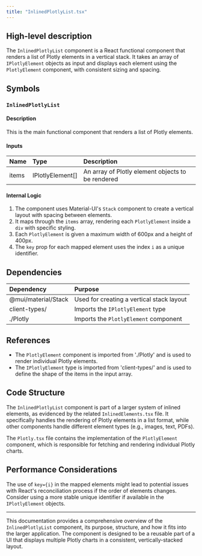 ```yaml
---
title: "InlinedPlotlyList.tsx"
---
```


## High-level description
The `InlinedPlotlyList` component is a React functional component that renders a list of Plotly elements in a vertical stack. It takes an array of `IPlotlyElement` objects as input and displays each element using the `PlotlyElement` component, with consistent sizing and spacing.

## Symbols

### `InlinedPlotlyList`
#### Description
This is the main functional component that renders a list of Plotly elements.

#### Inputs
| Name | Type | Description |
|:-----|:-----|:------------|
| items | IPlotlyElement[] | An array of Plotly element objects to be rendered |

#### Internal Logic
1. The component uses Material-UI's `Stack` component to create a vertical layout with spacing between elements.
2. It maps through the `items` array, rendering each `PlotlyElement` inside a `div` with specific styling.
3. Each `PlotlyElement` is given a maximum width of 600px and a height of 400px.
4. The `key` prop for each mapped element uses the index `i` as a unique identifier.

## Dependencies
| Dependency | Purpose |
|:-----------|:--------|
| @mui/material/Stack | Used for creating a vertical stack layout |
| client-types/ | Imports the `IPlotlyElement` type |
| ./Plotly | Imports the `PlotlyElement` component |

## References
- The `PlotlyElement` component is imported from './Plotly' and is used to render individual Plotly elements.
- The `IPlotlyElement` type is imported from 'client-types/' and is used to define the shape of the items in the input array.

## Code Structure
The `InlinedPlotlyList` component is part of a larger system of inlined elements, as evidenced by the related `InlinedElements.tsx` file. It specifically handles the rendering of Plotly elements in a list format, while other components handle different element types (e.g., images, text, PDFs).

The `Plotly.tsx` file contains the implementation of the `PlotlyElement` component, which is responsible for fetching and rendering individual Plotly charts.

## Performance Considerations
The use of `key={i}` in the mapped elements might lead to potential issues with React's reconciliation process if the order of elements changes. Consider using a more stable unique identifier if available in the `IPlotlyElement` objects.

---

This documentation provides a comprehensive overview of the `InlinedPlotlyList` component, its purpose, structure, and how it fits into the larger application. The component is designed to be a reusable part of a UI that displays multiple Plotly charts in a consistent, vertically-stacked layout.